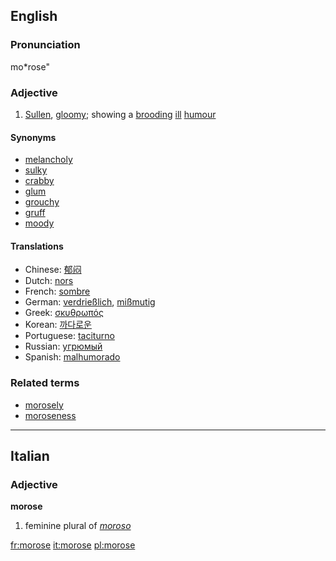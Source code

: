 ==English==
===Pronunciation===
mo*rose"

===Adjective===
{{en-ad|morose}}
# [[sullen|Sullen]], [[gloomy]]; showing a [[brooding]] [[ill]] [[humour]]
====Synonyms====
*[[melancholy]]
*[[sulky]]
*[[crabby]]
*[[glum]]
*[[grouchy]]
*[[gruff]]
*[[moody]]

====Translations====
*Chinese: [[郁闷]]
*Dutch: [[nors]]
*French: [[sombre]]
*German: [[verdrießlich]], [[mißmutig]]
*Greek: [[σκυθρωπός]]
*Korean: [[까다로운]]
*Portuguese: [[taciturno]]
*Russian: [[угрюмый]]
*Spanish: [[malhumorado]]

===Related terms===
*[[morosely]]
*[[moroseness]]

----

==Italian==
===Adjective===
'''morose'''

# feminine plural of ''[[moroso]]''

[[fr:morose]]
[[it:morose]]
[[pl:morose]]